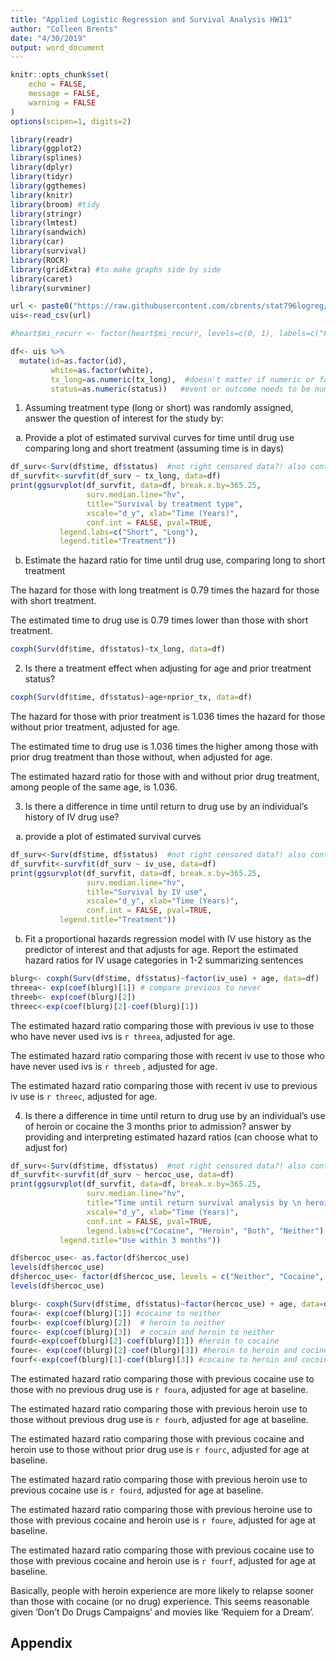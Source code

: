 ---
title: "Applied Logistic Regression and Survival Analysis HW11"
author: "Colleen Brents"
date: "4/30/2019"
output: word_document
---
```{r setup, include=FALSE}
knitr::opts_chunk$set(
	echo = FALSE,
	message = FALSE,
	warning = FALSE
)
options(scipen=1, digits=2)
```

```{r libraries}
library(readr)
library(ggplot2)
library(splines)
library(dplyr)
library(tidyr)
library(ggthemes)
library(knitr)
library(broom) #tidy 
library(stringr)
library(lmtest)
library(sandwich)
library(car)
library(survival)
library(ROCR)
library(gridExtra) #to make graphs side by side 
library(caret)
library(survminer)

```

```{r load data}
url <- paste0("https://raw.githubusercontent.com/cbrents/stat796logreg/master/hw11/uis.csv")
uis<-read_csv(url)

#heart$mi_recurr <- factor(heart$mi_recurr, levels=c(0, 1), labels=c("First heart attack", "Recurring heart attack"))
```

```{r clean NOT Necessary if splitting into training sets }
df<- uis %>% 
  mutate(id=as.factor(id),
         white=as.factor(white),
         tx_long=as.numeric(tx_long),  #doesn't matter if numeric or factor 
         status=as.numeric(status))   #event or outcome needs to be numeric? 
```

1. Assuming treatment type (long or short) was randomly assigned, answer the question of interest for the study by:

a. Provide a plot of estimated survival curves for time until drug use comparing long and short treatment (assuming time is in days)

```{r 2 curve survival plot by treatment type}
df_surv<-Surv(df$time, df$status)  #not right censored data?! also continuous data? 
df_survfit<-survfit(df_surv ~ tx_long, data=df)
print(ggsurvplot(df_survfit, data=df, break.x.by=365.25,
                 surv.median.line="hv",
                 title="Survival by treatment type",
                 xscale="d_y", xlab="Time (Years)",
                 conf.int = FALSE, pval=TRUE, 
           legend.labs=c("Short", "Long"),
           legend.title="Treatment"))
```

b. Estimate the hazard ratio for time until drug use, comparing long to short treatment

The hazard for those with long treatment is 0.79 times the hazard for those with short treatment. 

The estimated time to drug use is 0.79 times lower than those with short treatment. 

```{r oneb, include=FALSE}
coxph(Surv(df$time, df$status)~tx_long, data=df)  
```

2. Is there a treatment effect when adjusting for age and prior treatment status? 

```{r prior treatment, include=FALSE}
coxph(Surv(df$time, df$status)~age+nprior_tx, data=df)
```

The hazard for those with prior treatment is 1.036 times the hazard for those without prior treatment, adjusted for age. 

The estimated time to drug use is 1.036 times the higher among those with prior drug treatment than those without, when adjusted for age.  

The estimated hazard ratio for those with and without prior drug treatment, among people of the same age, is 1.036. 

3. Is there a difference in time until return to drug use by an individual's history of IV drug use? 

a. provide a plot of estimated survival curves
```{r survival by iv use}
df_surv<-Surv(df$time, df$status)  #not right censored data?! also continuous data? 
df_survfit<-survfit(df_surv ~ iv_use, data=df)
print(ggsurvplot(df_survfit, data=df, break.x.by=365.25,
                 surv.median.line="hv",
                 title="Survival by IV use",
                 xscale="d_y", xlab="Time (Years)",
                 conf.int = FALSE, pval=TRUE, 
           legend.title="Treatment"))
```

b. Fit a proportional hazards regression model with IV use history as the predictor of interest and that adjusts for age. Report the estimated hazard ratios for IV usage categories in 1-2 summarizing sentences

```{r iv usage}
blurg<- coxph(Surv(df$time, df$status)~factor(iv_use) + age, data=df)  #iv_use is a categorical predictor variable
threea<- exp(coef(blurg)[1]) # compare previous to never 
threeb<- exp(coef(blurg)[2])
threec<-exp(coef(blurg)[2]-coef(blurg)[1])
```

The estimated hazard ratio comparing those with previous iv use to those who have never used ivs is `r threea`, adjusted for age.

The estimated hazard ratio comparing those with recent iv use to those who have never used ivs is `r threeb` , adjusted for age.

The estimated hazard ratio comparing those with recent iv use to previous iv use is `r threec`, adjusted for age. 


4. Is there a difference in time until return to drug use by an individual's use of heroin or cocaine the 3 months prior to admission? answer by providing and interpreting estimated hazard ratios (can choose what to adjust for)

```{r technically dont need graph}
df_surv<-Surv(df$time, df$status)  #not right censored data?! also continuous data? 
df_survfit<-survfit(df_surv ~ hercoc_use, data=df)
print(ggsurvplot(df_survfit, data=df, break.x.by=365.25,
                 surv.median.line="hv",
                 title="Time until return survival analysis by \n heroin or cocaine use",
                 xscale="d_y", xlab="Time (Years)",
                 conf.int = FALSE, pval=TRUE, 
                 legend.labs=c("Cocaine", "Heroin", "Both", "Neither"),
           legend.title="Use within 3 months"))
```
```{r prior 3 month use, include=FALSE}
df$hercoc_use<- as.factor(df$hercoc_use)
levels(df$hercoc_use)
df$hercoc_use<- factor(df$hercoc_use, levels = c("Neither", "Cocaine", "Heroin", "Heroin & Cocaine"))  #reorder characters 
levels(df$hercoc_use)

blurg<- coxph(Surv(df$time, df$status)~factor(hercoc_use) + age, data=df)   
foura<- exp(coef(blurg)[1]) #cocaine to neither
fourb<- exp(coef(blurg)[2])  # heroin to neither
fourc<- exp(coef(blurg)[3])  # cocain and heroin to neither
fourd<-exp(coef(blurg)[2]-coef(blurg)[1]) #heroin to cocaine
foure<- exp(coef(blurg)[2]-coef(blurg)[3]) #heroin to heroin and cocine 
fourf<-exp(coef(blurg)[1]-coef(blurg)[3]) #cocaine to heroin and cocoin 
```

The estimated hazard ratio comparing those with previous cocaine use to those with no previous drug use is `r foura`, adjusted for age at baseline.

The estimated hazard ratio comparing those with previous heroin use to those without previous drug use is `r fourb`, adjusted for age at baseline.

The estimated hazard ratio comparing those with previous cocaine and heroin use to those without prior drug use is `r fourc`, adjusted for age at baseline.

The estimated hazard ratio comparing those with previous heroin use to previous cocaine use is `r fourd`, adjusted for age at baseline.

The estimated hazard ratio comparing those with previous heroine use to those with previous cocaine and heroin use is `r foure`, adjusted for age at baseline.

The estimated hazard ratio comparing those with previous cocaine use to those with previous cocaine and heroin use is `r fourf`, adjusted for age at baseline. 

Basically, people with heroin experience are more likely to relapse sooner than those with cocaine (or no drug) experience. This seems reasonable given 'Don't Do Drugs Campaigns' and movies like 'Requiem for a Dream'.  

## Appendix

```{r show-code, ref.label=all_labels(), echo = TRUE, eval=FALSE}

```
